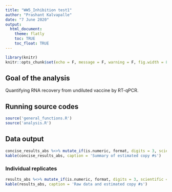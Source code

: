 ```yaml
---
title: "WW5_Inhibition test1"
author: "Prashant Kalvapalle"
date: "7 June 2020"
output: 
  html_document:
    theme: flatly
    toc: TRUE
    toc_float: TRUE
---
```


```r
library(knitr)
knitr::opts_chunk$set(echo = F, message = F, warning = F, fig.width = 8, fig.height = 4)
```

## Goal of the analysis

Quantifying RNA recovery from undiluted vaccine by RT-qPCR. 

## Running source codes

```r
source('general_functions.R')
source('analysis.R')
```

## Data output

```r
concise_results_abs %<>% mutate_if(is.numeric, format, digits = 3, scientific = T)
kable(concise_results_abs, caption = 'Summary of estimated copy #s')
```

### Individual replicates
```r
results_abs %<>% mutate_if(is.numeric, format, digits = 3, scientific = T)
kable(results_abs, caption = 'Raw data and estimated copy #s')
```
